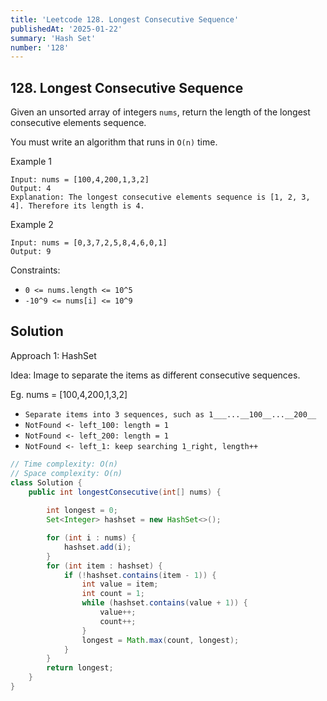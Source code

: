 ```yaml
---
title: 'Leetcode 128. Longest Consecutive Sequence'
publishedAt: '2025-01-22'
summary: 'Hash Set'
number: '128'
---
```


## 128. Longest Consecutive Sequence

Given an unsorted array of integers `nums`, return the length of the longest consecutive elements sequence.

You must write an algorithm that runs in `O(n)` time.


Example 1
`````
Input: nums = [100,4,200,1,3,2]
Output: 4
Explanation: The longest consecutive elements sequence is [1, 2, 3, 4]. Therefore its length is 4.
`````

Example 2
`````
Input: nums = [0,3,7,2,5,8,4,6,0,1]
Output: 9
`````


Constraints:

- `0 <= nums.length <= 10^5`
- `-10^9 <= nums[i] <= 10^9`


## Solution
Approach 1: HashSet

Idea: Image to separate the items as different consecutive sequences.

Eg. nums = [100,4,200,1,3,2]
- `Separate items into 3 sequences, such as 1___...__100__...__200__`
- `NotFound <- left_100: length = 1`
- `NotFound <- left_200: length = 1`
- `NotFound <- left_1: keep searching 1_right, length++`

````JAVA
// Time complexity: O(n)
// Space complexity: O(n)
class Solution {
    public int longestConsecutive(int[] nums) {
        
        int longest = 0;
        Set<Integer> hashset = new HashSet<>();

        for (int i : nums) {
            hashset.add(i);
        }
        for (int item : hashset) {
            if (!hashset.contains(item - 1)) {
                int value = item;
                int count = 1;
                while (hashset.contains(value + 1)) {
                    value++;
                    count++;
                }
                longest = Math.max(count, longest);
            }            
        }
        return longest;
    }
}
````